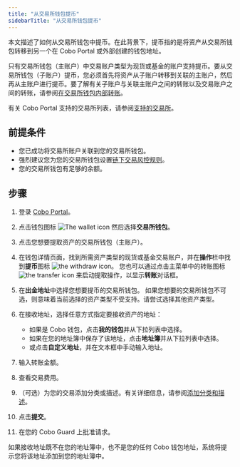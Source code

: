 ```yaml
---
title: "从交易所钱包提币"
sidebarTitle: "从交易所钱包提币"
---
```


本文描述了如何从交易所钱包中提币。在此背景下，提币指的是将资产从交易所钱包转移到另一个在 Cobo Portal 或外部创建的钱包地址。

只有交易所钱包（主账户）中交易账户类型为现货或基金的账户支持提币。要从交易所钱包（子账户）提币，您必须首先将资产从子账户转移到关联的主账户，然后再从主账户进行提币。要了解有关子账户与关联主账户之间的转账以及交易账户之间的转账，请参阅[在交易所钱包内部转账](/cn/portal/exchange-wallets/within-wallet)。

有关 Cobo Portal 支持的交易所列表，请参阅[支持的交易所](/cn/portal/exchange-wallets/supported-exchanges)。

## 前提条件

- 您已成功将交易所账户关联到您的交易所钱包。
- 强烈建议您为您的交易所钱包设置[链下交易风控规则](/cn/portal/risk-controls/off-chain-tx-set-transfer)。
- 您的交易所钱包有足够的余额。

## 步骤

1. 登录 [Cobo Portal](https://portal.cobo.com/login)。
2. 点击钱包图标 <img src="/en/images/exchange-wallet/1.png" className="icon" alt="The wallet icon" /> 然后选择**交易所钱包**。
3. 点击您想要提取资产的交易所钱包（主账户）。
4. 在钱包详情页面，找到所需资产类型的现货或基金交易账户，并在**操作**栏中找到**提币**图标 <img src="/en/images/exchange-wallet/11.png" className="icon" alt="the withdraw icon" />。
    <Note>您也可以通过点击主菜单中的转账图标 <img src="/en/images/transfers/transfer-button.svg" className="icon" alt="the transfer icon" /> 来启动提取操作，以显示**转账**对话框。</Note>

5. 在**出金地址**中选择您想要提币的交易所钱包。
    <Note>如果您想要的交易所钱包不可选，则意味着当前选择的资产类型不受支持。请尝试选择其他资产类型。</Note>

6. 在接收地址，选择任意方式指定要接收资产的地址：
    - 如果是 Cobo 钱包，点击**我的钱包**并从下拉列表中选择。
    - 如果在您的地址簿中保存了该地址，点击**地址簿**并从下拉列表中选择。
    - 或点击**自定义地址**，并在文本框中手动输入地址。
7. 输入转账金额。
8. 查看交易费用。
9. （可选）为您的交易添加分类或描述。有关详细信息，请参阅[添加分类和描述](/cn/portal/transfers/add-category)。

9. 点击**提交**。

10. 在您的 Cobo Guard 上批准请求。

如果接收地址既不在您的地址簿中，也不是您的任何 Cobo 钱包地址，系统将提示您将该地址添加到您的地址簿中。